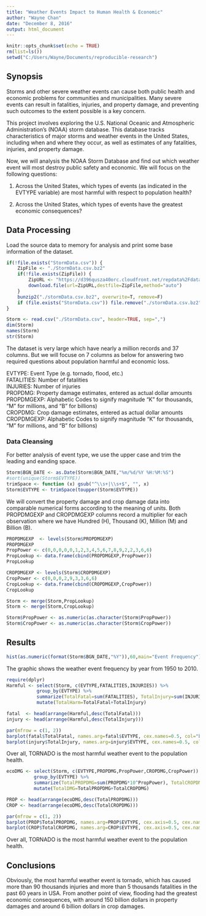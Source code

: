 ---
title: "Weather Events Impact to Human Health & Economic"
author: "Wayne Chan"
date: "December 8, 2016"
output: html_document
---

```{r setup, include=FALSE}
knitr::opts_chunk$set(echo = TRUE)
rm(list=ls())
setwd("C:/Users/Wayne/Documents/reproducible-research")
```


## Synopsis

Storms and other severe weather events can cause both public health and economic problems for communities and municipalities. Many severe events can result in fatalities, injuries, and property damage, and preventing such outcomes to the extent possible is a key concern.

This project involves exploring the U.S. National Oceanic and Atmospheric Administration's (NOAA) storm database. This database tracks characteristics of major storms and weather events in the United States, including when and where they occur, as well as estimates of any fatalities, injuries, and property damage.

Now, we will analysis the NOAA Storm Database and find out which weather event will most destroy public safety and economic. We will focus on the following questions:

1. Across the United States, which types of events (as indicated in the EVTYPE variable) are most harmful with respect to population health?

2. Across the United States, which types of events have the greatest economic consequences?


## Data Processing

Load the source data to memory for analysis and print some base information of the dataset.

```{r}
if(!file.exists("StormData.csv")) { 
    ZipFile <- "./StormData.csv.bz2"
    if(!file.exists(ZipFile)) {
        ZipURL <- "https://d396qusza40orc.cloudfront.net/repdata%2Fdata%2FStormData.csv.bz2"
        download.file(url=ZipURL,destfile=ZipFile,method="auto")
    }  
    bunzip2("./stormData.csv.bz2", overwrite=T, remove=F)
	if (file.exists("StormData.csv")) file.remove("./stormData.csv.bz2")
}

Storm <- read.csv("./StormData.csv", header=TRUE, sep=",")
dim(Storm)
names(Storm)
str(Storm)
```

The dataset is very large which have nearly a million records and 37 columns. But we will focuse on 7 columns as below for answering two required questions about population harmful and economic loss.

EVTYPE: Event Type (e.g. tornado, flood, etc.)  
FATALITIES: Number of fatalities  
INJURIES: Number of injuries  
PROPDMG: Property damage estimates, entered as actual dollar amounts  
PROPDMGEXP: Alphabetic Codes to signify magnitude "K" for thousands, "M" for millions, and "B" for billions)  
CROPDMG: Crop damage estimates, entered as actual dollar amounts  
CROPDMGEXP: Alphabetic Codes to signify magnitude "K" for thousands, "M" for millions, and "B" for billions)


### Data Cleansing

For better analysis of event type, we use the upper case and trim the leading and eanding space.

```{r}
Storm$BGN_DATE <- as.Date(Storm$BGN_DATE,"%m/%d/%Y %H:%M:%S")
#sort(unique(Storm$EVTYPE))
trimSpace <- function (x) gsub("^\\s+|\\s+$", "", x)
Storm$EVTYPE <- trimSpace(toupper(Storm$EVTYPE))
```


We will convert the property damage and crop damage data into comparable numerical forms according to the meaning of units. Both PROPDMGEXP and CROPDMGEXP columns record a multiplier for each observation where we have Hundred (H), Thousand (K), Million (M) and Billion (B).


```{r}
PROPDMGEXP  <- levels(Storm$PROPDMGEXP)
PROPDMGEXP
PropPower <- c(0,0,0,0,0,1,2,3,4,5,6,7,8,9,2,2,3,6,6)
PropLookup <- data.frame(cbind(PROPDMGEXP,PropPower))
PropLookup

CROPDMGEXP <- levels(Storm$CROPDMGEXP)  
CropPower <- c(0,0,0,2,9,3,3,6,6)
CropLookup <- data.frame(cbind(CROPDMGEXP,CropPower))
CropLookup

Storm <- merge(Storm,PropLookup)
Storm <- merge(Storm,CropLookup)

Storm$PropPower <- as.numeric(as.character(Storm$PropPower))
Storm$CropPower <- as.numeric(as.character(Storm$CropPower))
```



## Results

```{r}
hist(as.numeric(format(Storm$BGN_DATE,"%Y")),60,main="Event Frequency")
```

The graphic shows the weather event frequency by year from 1950 to 2010.


```{r}
require(dplyr)
Harmful <- select(Storm, c(EVTYPE,FATALITIES,INJURIES)) %>% 
           group_by(EVTYPE) %>% 
           summarize(TotalFatal=sum(FATALITIES), TotalInjury=sum(INJURIES)) %>%
		   mutate(TotalHarm=TotalFatal+TotalInjury)

fatal  <- head(arrange(Harmful,desc(TotalFatal)))
injury <- head(arrange(Harmful,desc(TotalInjury)))

par(mfrow = c(1, 2))
barplot(fatal$TotalFatal, names.arg=fatal$EVTYPE, cex.names=0.5, col="blue", main="FATALITIES", las=2)
barplot(injury$TotalInjury, names.arg=injury$EVTYPE, cex.names=0.5, col="blue", main="INJURIES", las=2)
```

Over all, TORNADO is the most harmful weather event to the population health.



```{r}
ecoDMG <- select(Storm, c(EVTYPE,PROPDMG,PropPower,CROPDMG,CropPower)) %>% 
          group_by(EVTYPE) %>% 
          summarize(TotalPROPDMG=sum(PROPDMG*10^PropPower), TotalCROPDMG=sum(CROPDMG*10^CropPower)) %>%
		  mutate(TotalDMG=TotalPROPDMG+TotalCROPDMG)

PROP <- head(arrange(ecoDMG,desc(TotalPROPDMG)))
CROP <- head(arrange(ecoDMG,desc(TotalCROPDMG)))

par(mfrow = c(1, 2))
barplot(PROP$TotalPROPDMG, names.arg=PROP$EVTYPE, cex.axis=0.5, cex.names=0.5, col="blue", main="Property Demege", las=2)
barplot(CROP$TotalCROPDMG, names.arg=CROP$EVTYPE, cex.axis=0.5, cex.names=0.5, col="blue", main="Crop Demege", las=2)
```

Over all, TORNADO is the most harmful weather event to the population health.


## Conclusions

Obviously, the most harmful weather event is tornado, which has caused more than 90 thousands injuries and more than 5 thousands fatalities in the past 60 years in USA. From another point of view, flooding had the greatest economic consequences, with around 150 billion dollars in property damages and around 6 billion dollars in crop damages.
